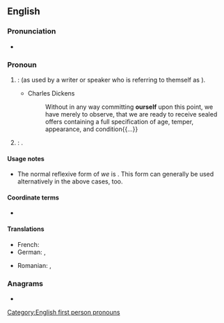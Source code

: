 ==English==

===Pronunciation===
* {{audio|en|en-us-ourself.ogg|Audio (US)}}

===Pronoun===
{{en-pron}}

# {{ngd|The [[reflexive]] of the [[editorial we|editorial]] or [[royal we]]}}: {{l|en|myself}} (as used by a writer or speaker who is referring to themself as {{m|en|we}}).
#: {{ux|en|In the present study, we will limit '''ourself''' to the simplest of cases.}}
#* Charles Dickens
#*: Without in any way committing '''ourself''' upon this point, we have merely to observe, that we are ready to receive sealed offers containing a full specification of age, temper, appearance, and condition{{...}}
# {{ngd|The reflexive of the [[generic we]]}}: {{l|en|oneself}}.
#: {{ux|en|We should love our neighbor as '''ourself'''.}}

====Usage notes====
* The normal reflexive form of ''we'' is {{m|en|ourselves}}. This form can generally be used alternatively in the above cases, too.

====Coordinate terms====
* {{l|en|ourselves}} {{q|plural}}

====Translations====
{{trans-top|reflexive of editorial or royal we}}
* French: {{t+|fr|nous-même}}
* German: {{t+|de|uns}} {{q|editorial}}, {{t+|de|Uns}} {{q|royal}}
{{trans-mid}}
* Romanian: {{t|ro|înșine|m}}, {{t|ro|însene|f}}
{{trans-bottom}}

===Anagrams===
* {{anagrams|en|a=eflorsu|foulers|refouls}}

[[Category:English first person pronouns]]